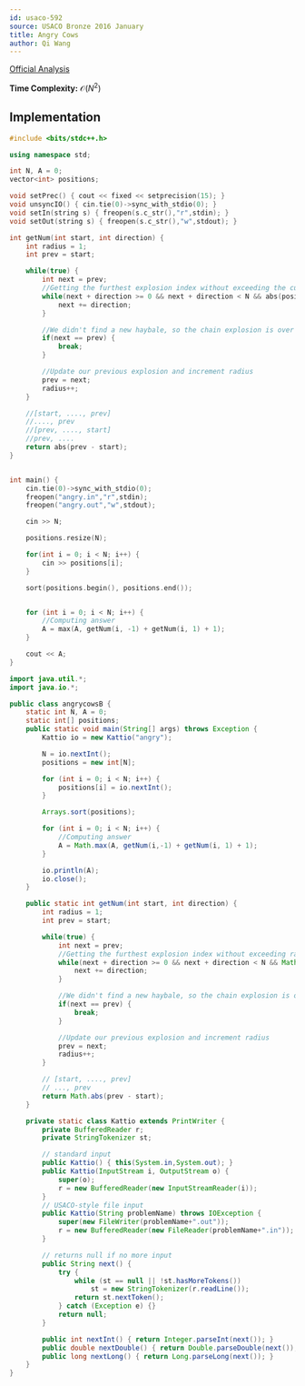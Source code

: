 ```yaml
---
id: usaco-592
source: USACO Bronze 2016 January
title: Angry Cows
author: Qi Wang
---
```


[Official Analysis](http://www.usaco.org/current/data/sol_angry_bronze_jan16.html)

**Time Complexity:** $\mathcal{O}(N^2)$

<LanguageSection>
<CPPSection>

## Implementation

```cpp
#include <bits/stdc++.h>

using namespace std;

int N, A = 0;
vector<int> positions;

void setPrec() { cout << fixed << setprecision(15); }
void unsyncIO() { cin.tie(0)->sync_with_stdio(0); }
void setIn(string s) { freopen(s.c_str(),"r",stdin); }
void setOut(string s) { freopen(s.c_str(),"w",stdout); }

int getNum(int start, int direction) {
    int radius = 1;
    int prev = start;

    while(true) {
        int next = prev;
        //Getting the furthest explosion index without exceeding the current radius
        while(next + direction >= 0 && next + direction < N && abs(positions[next + direction] - positions[prev]) <= radius) {
            next += direction;
        }

        //We didn't find a new haybale, so the chain explosion is over
        if(next == prev) {
            break;
        }

        //Update our previous explosion and increment radius
        prev = next;
        radius++;
    }

    //[start, ...., prev]
    //...., prev
    //[prev, ...., start]
    //prev, ....
    return abs(prev - start);
}


int main() {
    cin.tie(0)->sync_with_stdio(0);
    freopen("angry.in","r",stdin);
    freopen("angry.out","w",stdout);

    cin >> N;

    positions.resize(N);

    for(int i = 0; i < N; i++) {
        cin >> positions[i];
    }

    sort(positions.begin(), positions.end());


    for (int i = 0; i < N; i++) {
        //Computing answer
        A = max(A, getNum(i, -1) + getNum(i, 1) + 1);
    }   

    cout << A;
}
```

</CPPSection>

<JavaSection>

```java
import java.util.*;
import java.io.*;

public class angrycowsB {
    static int N, A = 0;
    static int[] positions;
    public static void main(String[] args) throws Exception {
        Kattio io = new Kattio("angry");

        N = io.nextInt();
        positions = new int[N];

        for (int i = 0; i < N; i++) {
            positions[i] = io.nextInt();
        }

        Arrays.sort(positions);

        for (int i = 0; i < N; i++) {
            //Computing answer
            A = Math.max(A, getNum(i,-1) + getNum(i, 1) + 1);
        }

        io.println(A);
        io.close();
    }

    public static int getNum(int start, int direction) {
        int radius = 1;
        int prev = start;

        while(true) {
            int next = prev;
            //Getting the furthest explosion index without exceeding radius
            while(next + direction >= 0 && next + direction < N && Math.abs(positions[next + direction] - positions[prev]) <= radius) {
                next += direction;
            }

            //We didn't find a new haybale, so the chain explosion is over
            if(next == prev) {
                break;
            }

            //Update our previous explosion and increment radius
            prev = next;
            radius++;
        }

        // [start, ...., prev]
        // ..., prev
        return Math.abs(prev - start);
    }

    private static class Kattio extends PrintWriter {
        private BufferedReader r;
        private StringTokenizer st;

        // standard input
        public Kattio() { this(System.in,System.out); }
        public Kattio(InputStream i, OutputStream o) {
            super(o);
            r = new BufferedReader(new InputStreamReader(i));
        }
        // USACO-style file input
        public Kattio(String problemName) throws IOException {
            super(new FileWriter(problemName+".out"));
            r = new BufferedReader(new FileReader(problemName+".in"));
        }

        // returns null if no more input
        public String next() {
            try {
                while (st == null || !st.hasMoreTokens())
                    st = new StringTokenizer(r.readLine());
                return st.nextToken();
            } catch (Exception e) {}
            return null;
        }

        public int nextInt() { return Integer.parseInt(next()); }
        public double nextDouble() { return Double.parseDouble(next()); }
        public long nextLong() { return Long.parseLong(next()); }
    }
}
```

</JavaSection>
</LanguageSection>
